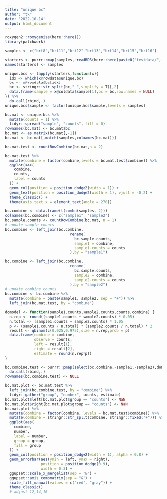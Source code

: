 ```yaml
---
title: "unique bc"
author: "tk"
date: '2022-10-14'
output: html_document
---
```


```r
roxygen2::roxygenise(here::here())
library(patchwork)
```

```r
samples <- c("brt8","brt11","brt12","brt13","brt14","brt15","brt16")
```

```r
starters <- purrr::map(samples,~readRDS(here::here(paste0("testdata/",.x,"/starterobj.rds"))))
names(starters) <- samples
```

```r
unique.bcs <- lapply(starters,function(x){
  idx <- which(x@rowdata$unique.bc)
  bc <- x@rowdata$bc[idx]
  bc <- stringr::str_split(bc,"_",simplify = T)[,2]
  data.frame(sample = x@coldata$sample[1],bc = bc,row.names = NULL)
}) %>%
  do.call(rbind,.)
unique.bcs$sample <- factor(unique.bcs$sample,levels = samples)
```


```r
bc.mat <- unique.bcs %>%
  mutate(counts = 1) %>%
  tidyr::spread("sample", "counts", fill = 0) 
rownames(bc.mat) <- bc.mat$bc
bc.mat <- as.matrix(bc.mat[,-1])
bc.mat <- bc.mat[,match(samples,colnames(bc.mat))]
```

```r
bc.mat.test <- countRowCombine(bc.mat,n = 2)
```

```r
bc.mat.test %>%
  mutate(combine = factor(combine,levels = bc.mat.test$combine)) %>%
  ggplot(aes(
    combine,
    counts,
    label = counts
  )) +
  geom_col(position = position_dodge2(width = 1)) +
  geom_text(position = position_dodge2(width = 1), vjust = -0.2) +
  theme_classic() + 
  theme(axis.text.x = element_text(angle = 270))
```

```r
bc.combine <- data.frame(t(combn(samples, 2)))
colnames(bc.combine) <- c("sample1", "sample2")
bc.sample.counts <- countRowCombine(bc.mat, n = 1)
# update sample counts
bc.combine <- left_join(bc.combine,
                             rename(
                               bc.sample.counts,
                               sample1 = combine,
                               sample1.counts = counts
                             ),by = "sample1")

bc.combine <- left_join(bc.combine,
                             rename(
                               bc.sample.counts,
                               sample2 = combine,
                               sample2.counts = counts
                             ),by = "sample2")
# update combine counts
bc.combine <- bc.combine %>%
  mutate(combine = paste(sample1, sample2, sep = "+")) %>%
  left_join(bc.mat.test, by = "combine")
```

```r
domodel <- function(sample1.counts,sample2.counts,counts,combine) {
  n.rep <- round((sample1.counts + sample2.counts) * 0.05)
  n.total <- (sample1.counts + sample2.counts) * 1.05
  p <- (sample1.counts / n.total) * (sample2.counts / n.total) * 2
  result <- qbinom(c(0.025,0.975),size = n.rep,prob = p)
  data.frame(combine = combine,
             observe = counts,
             left = result[1],
             right = result[2],
             estimate = round(n.rep*p))
}
```

```r
bc.combine.test <- purrr::pmap(select(bc.combine,-sample1,-sample2),domodel) %>%
  do.call(rbind,.)
rownames(bc.combine.test) <- NULL
```

```r
bc.mat.plot <- bc.mat.test %>%
  left_join(bc.combine.test, by = "combine") %>%
  tidyr::gather("group", "number", counts, estimate)
bc.mat.plot$left[bc.mat.plot$group == "counts"] <- NaN
bc.mat.plot$right[bc.mat.plot$group == "counts"] <- NaN
bc.mat.plot %>%
  mutate(combine = factor(combine, levels = bc.mat.test$combine)) %>%
  mutate(combine = stringr::str_split(combine, stringr::fixed("+"))) %>%
  ggplot(aes(
    combine,
    number,
    label = number,
    group = group,
    fill = group
  )) +
  geom_col(position = position_dodge2(width = 1), alpha = 0.8) +
  geom_errorbar(aes(ymin = left, ymax = right),
                position = position_dodge(0.9),
                width = 0.3) +
  ggupset::scale_x_mergelist(sep = "&") +
  ggupset::axis_combmatrix(sep = "&") +
  scale_fill_manual(values = c("red", "gray")) +
  theme_classic() 
  # adjust 12,14,16
```

